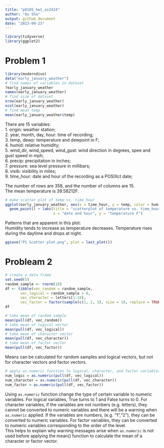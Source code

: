 ```yaml
---
title: "p8105_hw1_os2424"
author: "Ou Sha"
output: github_document
date: "2023-09-23"
---
```


```r
library(tidyverse)
library(ggplot2)
```

# Problem 1
```r
library(moderndive)
data("early_january_weather")
# find names of variables in dataset
?early_january_weather
names(early_january_weather)
# find size of dataset
nrow(early_january_weather)
ncol(early_january_weather)
# find mean temp
mean(early_january_weather$temp)
```
There are 15 variables:\
1. origin: weather station;\
2. year, month, day, hour: time of recording;\
3. temp, dewp: temperature and dewpoint in F;\
4. humid: relative humidity;\
5. wind_dir, wind_speed, wind_gust: wind direction in degrees, spee and gust speed in mph;\
6. precip: precipitation in inches;\
7. pressure: sea level pressure in millibars;\
8. visib: visibility in miles;\
9. time_hour: date and hour of the recording as a POSIXct date;\

The number of rows are 358, and the number of columns are 15.\
The mean temperature is 39.58212F.

```r
# make scatter plot of temp vs. time_hour
ggplot(early_january_weather, aes(x = time_hour, y = temp, color = humid)) +
  geom_point() + labs(title = "scatterplot of temperature vs. time_hour",
                      x = "date and hour", y = "temperature F")
```

Patterns that are apparent in this plot:\
Humidity tends to increase as temperature decreases. Temperature rises during the daytime and drops at night.

```r
ggsave("P1 Scatter plot.png", plot = last_plot())
```

# Probleam 2
```r
# create a data frame
set.seed(5)
random_sample <- rnorm(10)
df <- tibble(vec_random = random_sample, 
       vec_logical = random_sample > 0,
       vec_character = letters[1:10],
       vec_factor = factor(sample(c(1, 2, 3), size = 10, replace = TRUE)))
df
```

```r
# take mean of random sample
mean(pull(df, vec_random))
# take mean of logical vector
mean(pull(df, vec_logical))
# take mean of character vector
mean(pull(df, vec_character))
# take mean of factor vector
mean(pull(df, vec_factor))
```
Means can be calculated for random samples and logical vectors, but not for character vectors and factor vectors.

```r
# apply as.numeric function to logical, character, and factor variables
num_logic = as.numeric(pull(df, vec_logical))
num_character = as.numeric(pull(df, vec_character))
num_factor = as.numeric(pull(df, vec_factor))
```
Using `as.numeric` function change the type of certain variable to numeric variables. For logical variables, True turns to 1 and False turns to 0. For character variables, if the variables are not numbers (e.g. letters), they cannot be converted to numeric variables and there will be a warning when `as.numeric` applied. If the variables are numbers, (e.g. "1","2"), they can be converted to numeric variables. For factor variables, they can be converted to numeric variables corresponding to the order of the level.\
This helps to explain why warning messages arise when `as.numeric` is not used before applying the mean() function to calculate the mean of a character or factor vector.
